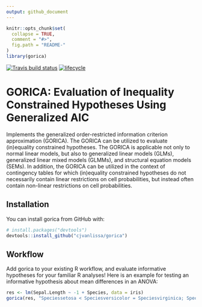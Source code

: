 ```yaml
---
output: github_document
---
```


<!-- README.md is generated from README.Rmd. Please edit that file -->

```r
knitr::opts_chunk$set(
  collapse = TRUE,
  comment = "#>",
  fig.path = "README-"
)
library(gorica)
```


[![Travis build status](https://travis-ci.org/cjvanlissa/gorica.svg?branch=master)](https://travis-ci.org/cjvanlissa/gorica)
[![lifecycle](https://img.shields.io/badge/lifecycle-maturing-blue.svg)](https://www.tidyverse.org/lifecycle/#maturing)
<!--[![CRAN status](https://www.r-pkg.org/badges/version/tidyLPA)](https://cran.r-project.org/package=tidyLPA)-->
<!--[![](https://cranlogs.r-pkg.org/badges/tidyLPA)](https://cran.r-project.org/package=tidyLPA)-->

<!-- [![DOI](http://joss.theoj.org/papers/10.21105/joss.00978/status.svg)](10.1111/bmsp.12110)--> 

# GORICA: Evaluation of Inequality Constrained Hypotheses Using Generalized AIC

Implements the generalized order-restricted information criterion approximation (GORICA). The GORICA can be utilized to evaluate (in)equality constrained hypotheses. The GORICA is applicable not only to normal linear models, but also to generalized linear models (GLMs), generalized linear mixed models (GLMMs), and structural equation models (SEMs). In addition, the GORICA can be utilized in the context of contingency tables for which (in)equality constrained hypotheses do not necessarily contain linear restrictions on cell probabilities, but instead often contain non-linear restrictions on cell probabilities.

## Installation

You can install gorica from GitHub with:

```r
# install.packages("devtools")
devtools::install_github("cjvanlissa/gorica")
```

## Workflow

Add gorica to your existing R workflow, and evaluate informative hypotheses for your familiar R analyses! Here is an example for testing an informative hypothesis about mean differences in an ANOVA:

```r
res <- lm(Sepal.Length ~ -1 + Species, data = iris)
gorica(res, "Speciessetosa < Speciesversicolor = Speciesvirginica; Speciessetosa < Speciesversicolor < Speciesvirginica")
```
